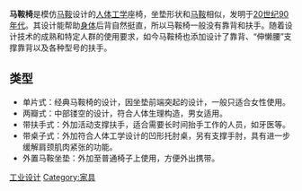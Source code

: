 {{Expand language|1=en|time=2021-11-03T04:49:54+00:00}}
'''马鞍椅'''是模仿[[鞍|马鞍]]设计的[[人因工程学|人体工学]]座椅，坐垫形状和[[鞍|马鞍]]相似，发明于[[20世纪|20世纪]][[90年代|90年代]]。其设计能帮助[[身體|身体]]后背自然挺直，所以马鞍椅一般没有靠背和扶手。随着设计技术的成熟和特定人群的使用要求，如今马鞍椅也添加设计了靠背、“伸懒腰”支撑靠背以及各种型号的扶手。

==类型==
* 单片式：经典马鞍椅的设计，因坐垫前端突起的设计，一般只适合女性使用。 
* 两瓣式：中部镂空的设计，符合人体生理构造，男女适用。 
* 带扶手式：外加活动支撑扶手，适合需要长时间抬手工作的人员，如牙医等。
* 带桌子式：外加符合人体工学设计的凹形托肘桌，另有支撑手肘，具有进一步缓解肩颈肌肉紧张的功能。 
* 外置马鞍坐垫：外加至普通椅子上使用，方便外出携带。

[[Category:人因工程学|工业设计]] 
[[Category:家具|Category:家具]]